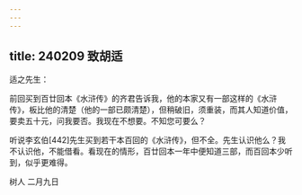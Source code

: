 ```yaml
---
---
---
```

title: 240209 致胡适
---




适之先生：

前回买到百廿回本《水浒传》的齐君告诉我，他的本家又有一部这样的《水浒传》，板比他的清楚（他的一部已颇清楚），但稍破旧，须重装，而其人知道价值，要卖五十元，问我要否。我现在不想要。不知您可要么？

听说李玄伯[442]先生买到若干本百回的《水浒传》，但不全。先生认识他么？我不认识他，不能借看。看现在的情形，百廿回本一年中便知道三部，而百回本少听到，似乎更难得。

树人 二月九日
